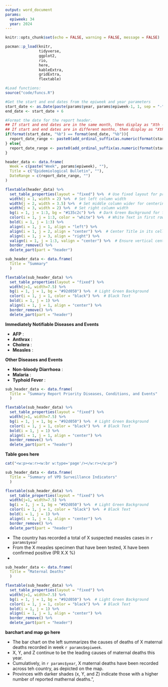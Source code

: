 ```yaml
---
output: word_document
params:
  epiweek: 34
  year: 2024 
---
```


```r
knitr::opts_chunk$set(echo = FALSE, warning = FALSE, message = FALSE)

pacman::p_load(knitr,
               tidyverse,
               ggplot2,
               rio,
               here,
               kableExtra,
               gridExtra, 
               flextable)

#Load functions: 
source("code/funcs.R")

#Get the start and end dates from the epiweek and year parameters
start_date <- as.Date(paste(params$year, params$epiweek-1, 1, sep = "-"), format = "%Y-%U-%u") #Lag week by 1 to get the date range of the report
end_date <- start_date + 6 

#Format the date for the report header. 
## If start and end dates are in the same month, then display as "Xth - Ynd, Month, Year".
## If start and end dates are in different months, then display as "Xth Month - Ynd Month, Year"
if(format(start_date, "%b") == format(end_date, "%b")){
  report_date_range <- paste0(add_ordinal_suffix(as.numeric(format(start_date, "%d"))), " - ", add_ordinal_suffix(as.numeric(format(end_date, "%d"))), ", ",format(end_date, "%b"),", ",format(end_date, "%Y"))
} else{
  report_date_range <- paste0(add_ordinal_suffix(as.numeric(format(start_date, "%d")))," ", format(start_date, "%b"), " - ", add_ordinal_suffix(as.numeric(format(end_date, "%d")))," ", format(end_date, "%b"),", ",format(end_date, "%Y"))
}

```

```r
header_data <- data.frame(
  Week = c(paste("Week", params$epiweek), ""),
  Title = c("Epidemiological Bulletin", ""),
  DateRange = c(report_date_range, "")
)

flextable(header_data) %>%
  set_table_properties(layout = "fixed") %>%  # Use fixed layout for precise column control
  width(j = 1, width = 2) %>%  # Set left column width
  width(j = 2, width = 3.5) %>%  # Set middle column wider for centering
  width(j = 3, width = 2) %>%  # Set right column width
  bg(i = 1, j = 1:3, bg = "#135c2c") %>%  # Dark Green Background for first row
  color(i = 1, j = 1:3, color = "white") %>%  # White Text in first row
  bold(i = 1, j = 1:3) %>%
  align(i = 1, j = 1, align = "left") %>%
  align(i = 1, j = 2, align = "center") %>%  # Center Title in its cell
  align(i = 1, j = 3, align = "right") %>%
  valign(i = 1, j = 1:3, valign = "center") %>%  # Ensure vertical centering
  border_remove() %>%
  delete_part(part = "header")

```

```r
sub_header_data <- data.frame(
  Title = "Summary"
  )

flextable(sub_header_data) %>%
  set_table_properties(layout = "fixed") %>%  
  width(j=1, width=7.5) %>%
  bg(i = 1, j = 1, bg = "#92d050") %>%  # Light Green Background
  color(i = 1, j = 1, color = "black") %>%  # Black Text
  bold(i = 1, j = 1) %>%
  align(i = 1, j = 1, align = "center") %>%
  border_remove() %>%
  delete_part(part = "header")

```

**Immediately Notifiable Diseases and Events**

  - **AFP** :
  - **Anthrax** :
  - **Cholera** :
  - **Measles** :
  
**Other Diseases and Events**

  - **Non-bloody Diarrhoea** :
  - **Malaria** :
  - **Typhoid Fever** :
  
```r
sub_header_data <- data.frame(
  Title = "Summary Report Priority Diseases, Conditions, and Events"
  )

flextable(sub_header_data) %>%
  set_table_properties(layout = "fixed") %>%  
  width(j=1, width=7.5) %>%
  bg(i = 1, j = 1, bg = "#92d050") %>%  # Light Green Background
  color(i = 1, j = 1, color = "black") %>%  # Black Text
  bold(i = 1, j = 1) %>%
  align(i = 1, j = 1, align = "center") %>%
  border_remove() %>%
  delete_part(part = "header")

```

**Table goes here**

```r
cat("<w:p><w:r><w:br w:type='page'/></w:r></w:p>")
```

```r
sub_header_data <- data.frame(
  Title = "Summary of VPD Surveillance Indicators"
  )

flextable(sub_header_data) %>%
  set_table_properties(layout = "fixed") %>%  
  width(j=1, width=7.5) %>%
  bg(i = 1, j = 1, bg = "#92d050") %>%  # Light Green Background
  color(i = 1, j = 1, color = "black") %>%  # Black Text
  bold(i = 1, j = 1) %>%
  align(i = 1, j = 1, align = "center") %>%
  border_remove() %>%
  delete_part(part = "header")

```

  - The country has recorded a total of X suspected measles cases in `r params$year`
  - From the X measles specimen that have been tested, X have been confirmed positive (PR X.X %)
  -

```r
sub_header_data <- data.frame(
  Title = "Maternal Deaths"
  )

flextable(sub_header_data) %>%
  set_table_properties(layout = "fixed") %>%  
  width(j=1, width=7.5) %>%
  bg(i = 1, j = 1, bg = "#92d050") %>%  # Light Green Background
  color(i = 1, j = 1, color = "black") %>%  # Black Text
  bold(i = 1, j = 1) %>%
  align(i = 1, j = 1, align = "center") %>%
  border_remove() %>%
  delete_part(part = "header")

```

**barchart and map go here**

- The bar chart on the left summarizes the causes of deaths of X maternal deaths recorded in week `r params$epiweek`.
- X, Y, and Z continue to be the leading causes of maternal deaths this year.
- Cumulatively, in `r params$year`, X maternal deaths have been recorded across teh country, as depicted on the map.
- Provinces with darker shades (x, Y, and Z) indicate those with a higher number of reported mathernal deaths.",